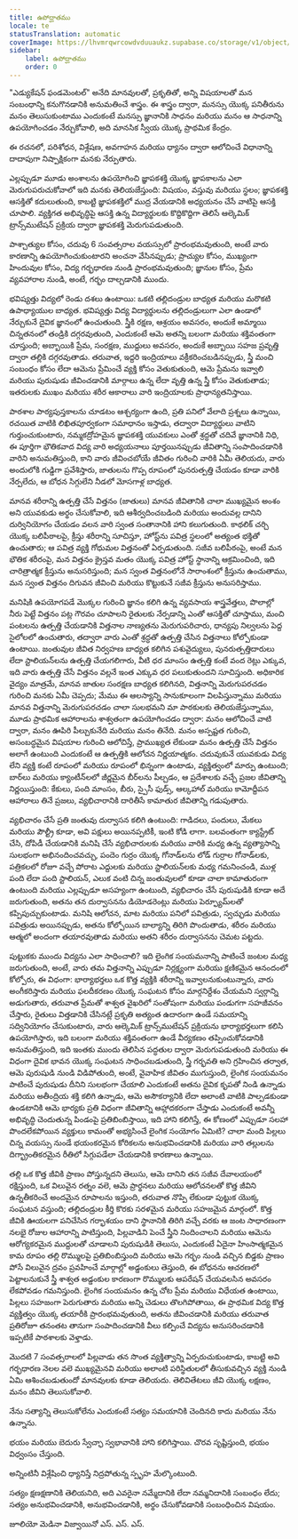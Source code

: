 ```yaml
---
title: ఉపోద్ఘాతము
locale: te
statusTranslation: automatic
coverImage: https://lhvmrqwrcowdvduuaukz.supabase.co/storage/v1/object/public/strapi-uploads/small_cover-educacion-fundamental.webp-2d51a7828a2b1309555be27f7e2a61a0.webp
sidebar:
    label: ఉపోద్ఘాతము
    order: 0
---
```

"ఎడ్యుకేషన్ ఫండమెంటల్" అనేది మానవులతో, ప్రకృతితో, అన్ని విషయాలతో మన సంబంధాన్ని కనుగొనడానికి అనుమతించే శాస్త్రం. ఈ శాస్త్రం ద్వారా, మనస్సు యొక్క పనితీరును మనం తెలుసుకుంటాము ఎందుకంటే మనస్సు జ్ఞానానికి సాధనం మరియు మనం ఆ సాధనాన్ని ఉపయోగించడం నేర్చుకోవాలి, అది మానసిక స్వీయ యొక్క ప్రాథమిక కేంద్రం.

ఈ రచనలో, పరిశోధన, విశ్లేషణ, అవగాహన మరియు ధ్యానం ద్వారా ఆలోచించే విధానాన్ని దాదాపుగా నిష్పాక్షికంగా మనకు నేర్పుతారు.

ఎల్లప్పుడూ మూడు అంశాలను ఉపయోగించి జ్ఞాపకశక్తి యొక్క జ్ఞాపకాలను ఎలా మెరుగుపరుచుకోవాలో ఇది మనకు తెలియజేస్తుంది: విషయం, వస్తువు మరియు స్థలం; జ్ఞాపకశక్తి ఆసక్తితో కదులుతుంది, కాబట్టి జ్ఞాపకశక్తిలో ముద్ర వేయడానికి అధ్యయనం చేసే వాటిపై ఆసక్తి చూపాలి. వ్యక్తిగత అభివృద్ధిపై ఆసక్తి ఉన్న విద్యార్థులకు కొద్దికొద్దిగా తెలిసే ఆల్కెమిక్ ట్రాన్స్‌ముటేషన్ ప్రక్రియ ద్వారా జ్ఞాపకశక్తి మెరుగుపడుతుంది.

పాశ్చాత్యుల కోసం, చదువు 6 సంవత్సరాల వయస్సులో ప్రారంభమవుతుంది, అంటే వారు కారణాన్ని ఉపయోగించుకుంటారని అంచనా వేసినప్పుడు; ప్రాచ్యుల కోసం, ముఖ్యంగా హిందువుల కోసం, విద్య గర్భధారణ నుండి ప్రారంభమవుతుంది; జ్ఞానుల కోసం, ప్రేమ వ్యవహారాల నుండి, అంటే, గర్భం దాల్చడానికి ముందు.

భవిష్యత్తు విద్యలో రెండు దశలు ఉంటాయి: ఒకటి తల్లిదండ్రుల బాధ్యత మరియు మరొకటి ఉపాధ్యాయుల బాధ్యత. భవిష్యత్తు విద్య విద్యార్థులను తల్లిదండ్రులుగా ఎలా ఉండాలో నేర్చుకునే దైవిక జ్ఞానంలో ఉంచుతుంది. స్త్రీకి రక్షణ, ఆశ్రయం అవసరం, అందుకే అమ్మాయి చిన్నతనంలో తండ్రికి దగ్గరవుతుంది, ఎందుకంటే ఆమె అతన్ని బలంగా మరియు శక్తివంతంగా చూస్తుంది; అబ్బాయికి ప్రేమ, సంరక్షణ, ముద్దులు అవసరం, అందుకే అబ్బాయి సహజ ప్రవృత్తి ద్వారా తల్లికి దగ్గరవుతాడు. తరువాత, ఇద్దరి ఇంద్రియాలు వక్రీకరించబడినప్పుడు, స్త్రీ మంచి సంబంధం కోసం లేదా ఆమెను ప్రేమించే వ్యక్తి కోసం వెతుకుతుంది, ఆమె ప్రేమను ఇవ్వాలి మరియు పురుషుడు జీవించడానికి మార్గాలు ఉన్న లేదా వృత్తి ఉన్న స్త్రీ కోసం వెతుకుతాడు; ఇతరులకు ముఖం మరియు శరీర ఆకారాలు వారి ఇంద్రియాలకు ప్రాధాన్యతనిస్తాయి.

పాఠశాల పాఠ్యపుస్తకాలను చూడటం ఆశ్చర్యంగా ఉంది, ప్రతి పనిలో వేలాది ప్రశ్నలు ఉన్నాయి, రచయిత వాటికి లిఖితపూర్వకంగా సమాధానం ఇస్తాడు, తద్వారా విద్యార్థులు వాటిని గుర్తుంచుకుంటారు, నమ్మకద్రోహమైన జ్ఞాపకశక్తి యువకులు ఎంతో శ్రద్ధతో చదివే జ్ఞానానికి నిధి, ఈ పూర్తిగా భౌతికవాద విద్య వారి అధ్యయనాలు పూర్తయినప్పుడు జీవితాన్ని సంపాదించడానికి వారిని అనుమతిస్తుంది, కాని వారు జీవించబోయే జీవితం గురించి వారికి ఏమీ తెలియదు, వారు అందులోకి గుడ్డిగా ప్రవేశిస్తారు, జాతులను గొప్ప రూపంలో పునరుత్పత్తి చేయడం కూడా వారికి నేర్పలేదు, ఆ బోధన సిగ్గులేని నీడలో మోసగాళ్ల బాధ్యత.

మానవ శరీరాన్ని ఉత్పత్తి చేసే విత్తనం (జాతులు) మానవ జీవితానికి చాలా ముఖ్యమైన అంశం అని యువకుడు అర్థం చేసుకోవాలి, ఇది ఆశీర్వదించబడింది మరియు అందువల్ల దానిని దుర్వినియోగం చేయడం వలన వారి స్వంత సంతానానికి హాని కలుగుతుంది. కాథలిక్ చర్చి యొక్క బలిపీఠాలపై, క్రీస్తు శరీరాన్ని సూచిస్తూ, హోస్ట్‌ను పవిత్ర స్థలంలో అత్యంత భక్తితో ఉంచుతారు; ఆ పవిత్ర వ్యక్తి గోధుమల విత్తనంతో ఏర్పడుతుంది. సజీవ బలిపీఠంపై, అంటే మన భౌతిక శరీరంపై, మన విత్తనం క్రైస్తవ మతం యొక్క పవిత్ర హోస్ట్‌ స్థానాన్ని ఆక్రమించింది, ఇది చారిత్రాత్మక క్రీస్తును అనుసరిస్తుంది; మన స్వంత విత్తనంలోనే సారాంశంలో క్రీస్తును ఉంచుతాము, మన స్వంత విత్తనం దిగువన జీవించి మరియు కొట్టుకునే సజీవ క్రీస్తును అనుసరిస్తాము.

మనిషికి ఉపయోగపడే మొక్కల గురించి జ్ఞానం కలిగి ఉన్న వ్యవసాయ శాస్త్రవేత్తలు, పొలాల్లో నీరు పెట్టే విత్తనం పట్ల గౌరవం చూపాలని రైతులకు నేర్పడాన్ని ఎంతో ఆసక్తితో చూస్తాము, మంచి పంటలను ఉత్పత్తి చేయడానికి విత్తనాల నాణ్యతను మెరుగుపరిచారు, ధాన్యపు నిల్వలను పెద్ద సైలోలలో ఉంచుతారు, తద్వారా వారు ఎంతో శ్రద్ధతో ఉత్పత్తి చేసిన విత్తనాలు కోల్పోకుండా ఉంటాయి. జంతువుల జీవిత నిర్వహణ బాధ్యత కలిగిన పశువైద్యులు, పునరుత్పత్తిదారులు లేదా స్టాలియన్‌లను ఉత్పత్తి చేయగలిగారు, వీటి ధర మాంసం ఉత్పత్తి కంటే వంద రెట్లు ఎక్కువ, ఇది వారు ఉత్పత్తి చేసే విత్తనం వల్లనే ఇంత ఎక్కువ ధర పలుకుతుందని సూచిస్తుంది. అధికారిక వైద్యం మాత్రమే, మానవ జాతుల సంరక్షణ బాధ్యత కలిగినది, విత్తనాన్ని మెరుగుపరచడం గురించి మనకు ఏమీ చెప్పదు; మేము ఈ ఆలస్యాన్ని సానుకూలంగా విలపిస్తున్నాము మరియు మానవ విత్తనాన్ని మెరుగుపరచడం చాలా సులభమని మా పాఠకులకు తెలియజేస్తున్నాము, మూడు ప్రాథమిక ఆహారాలను శాశ్వతంగా ఉపయోగించడం ద్వారా: మనం ఆలోచించే వాటి ద్వారా, మనం ఊపిరి పీల్చుకునేది మరియు మనం తినేది. మనం అస్పష్టత గురించి, అసంబద్ధమైన విషయాల గురించి ఆలోచిస్తే, ప్రాముఖ్యత లేకుండా మనం ఉత్పత్తి చేసే విత్తనం అలాగే ఉంటుంది ఎందుకంటే ఆ ఉత్పత్తికి ఆలోచన నిర్ణయాత్మకం. చదువుకునే యువకుడు విద్య లేని వ్యక్తి కంటే రూపంలో మరియు రూపంలో భిన్నంగా ఉంటాడు, వ్యక్తిత్వంలో మార్పు ఉంటుంది; బార్‌లు మరియు క్యాంటీన్‌లలో జీర్ణమైన బీర్‌లను పీల్చడం, ఆ ప్రదేశాలకు వచ్చే ప్రజల జీవితాన్ని నిర్ణయిస్తుంది: కేకులు, పంది మాంసం, బీరు, స్పైసీ ఫుడ్స్, ఆల్కహాల్ మరియు కామోద్దీపన ఆహారాలు తినే ప్రజలు, వ్యభిచారానికి దారితీసే కామాతుర జీవితాన్ని గడుపుతారు.

వ్యభిచారం చేసే ప్రతి జంతువు దుర్వాసన కలిగి ఉంటుంది: గాడిదలు, పందులు, మేకలు మరియు పౌల్ట్రీ కూడా, అవి పక్షులు అయినప్పటికీ, ఇంటి కోడి లాగా. బలవంతంగా క్యాస్ట్రేట్ చేసి, దోపిడీ చేయడానికి మనిషి చేసే వ్యభిచారులకు మరియు వారికి మధ్య ఉన్న వ్యత్యాసాన్ని సులభంగా అభినందించవచ్చు, పందెం గుర్రం యొక్క గోనాడ్‌లను లోడ్ గుర్రాల గోనాడ్‌లకు, పత్రికలలో రోజూ వచ్చే పోరాట ఎద్దులకు మరియు స్టాలియన్‌లకు మధ్య గమనించండి, ముళ్ల పంది లేదా పంది స్టాలియన్, ఎలుక వంటి చిన్న జంతువులలో కూడా చాలా కామాతురంగా ఉంటుంది మరియు ఎల్లప్పుడూ అసహ్యంగా ఉంటుంది, వ్యభిచారం చేసే పురుషుడికి కూడా అదే జరుగుతుంది, అతను తన దుర్వాసనను డియోడరెంట్లు మరియు పెర్ఫ్యూమ్‌లతో కప్పిపుచ్చుకుంటాడు. మనిషి ఆలోచన, మాట మరియు పనిలో పవిత్రుడు, స్వచ్ఛుడు మరియు పవిత్రుడు అయినప్పుడు, అతను కోల్పోయిన బాల్యాన్ని తిరిగి పొందుతాడు, శరీరం మరియు ఆత్మలో అందంగా తయారవుతాడు మరియు అతని శరీరం దుర్వాసనను చెమట పట్టదు.

పుట్టుకకు ముందు విద్యను ఎలా సాధించాలి? ఇది లైంగిక సంయమనాన్ని పాటించే జంటల మధ్య జరుగుతుంది, అంటే, వారు తమ విత్తనాన్ని ఎప్పుడూ నిర్లక్ష్యంగా మరియు క్షణికమైన ఆనందంలో కోల్పోరు, ఈ విధంగా: భార్యాభర్తలు ఒక కొత్త వ్యక్తికి శరీరాన్ని ఇవ్వాలనుకుంటున్నారు, వారు అంగీకరిస్తారు మరియు ఫలదీకరణం యొక్క సంఘటన కోసం మార్గనిర్దేశం చేయమని స్వర్గాన్ని అడుగుతారు, తరువాత ప్రేమతో శాశ్వత వైఖరిలో సంతోషంగా మరియు పండుగగా సహజీవనం చేస్తారు, రైతులు విత్తడానికి చేసినట్లే ప్రకృతి అత్యంత ఉదారంగా ఉండే సమయాన్ని సద్వినియోగం చేసుకుంటారు, వారు ఆల్కెమిక్ ట్రాన్స్‌ముటేషన్ ప్రక్రియను భార్యాభర్తలుగా కలిసి ఉపయోగిస్తారు, ఇది బలంగా మరియు శక్తివంతంగా ఉండే వీర్యకణం తప్పించుకోవడానికి అనుమతిస్తుంది, ఇది ఇంతకు ముందు తెలిసిన పద్ధతుల ద్వారా మెరుగుపడుతుంది మరియు ఈ విధంగా దైవిక భావన యొక్క సంఘటన సాధించబడుతుంది, స్త్రీ గర్భవతి అని గ్రహించిన తర్వాత, ఆమె పురుషుడి నుండి విడిపోతుంది, అంటే, వైవాహిక జీవితం ముగుస్తుంది, లైంగిక సంయమనం పాటించే పురుషుడు దీనిని సులభంగా చేయాలి ఎందుకంటే అతను దైవిక కృపతో నిండి ఉన్నాడు మరియు అతీంద్రియ శక్తి కలిగి ఉన్నాడు, ఆమె అసౌకర్యానికి లేదా అలాంటి వాటికి పాల్పడకుండా ఉండటానికి ఆమె భార్యకు ప్రతి విధంగా జీవితాన్ని ఆహ్లాదకరంగా చేస్తాడు ఎందుకంటే అవన్నీ అభివృద్ధి చెందుతున్న పిండంపై ప్రతిబింబిస్తాయి, ఇది హాని కలిగిస్తే, ఈ కోణంలో ఎప్పుడూ సలహా పొందలేకపోయిన వ్యక్తులు కామంతో అభ్యసించే లైంగిక సంయోగం ఏమిటి? చాలా మంది పిల్లలు చిన్న వయస్సు నుండే భయంకరమైన కోరికలను అనుభవించడానికి మరియు వారి తల్లులను దిగ్భ్రాంతికరమైన రీతిలో సిగ్గుపడేలా చేయడానికి కారణాలు ఉన్నాయి.

తల్లి ఒక కొత్త జీవికి ప్రాణం పోస్తున్నదని తెలుసు, ఆమె దానిని తన సజీవ దేవాలయంలో రక్షిస్తుంది, ఒక విలువైన రత్నం వలె, ఆమె ప్రార్థనలు మరియు ఆలోచనలతో కొత్త జీవిని ఉన్నతీకరించే అందమైన రూపాలను ఇస్తుంది, తరువాత నొప్పి లేకుండా పుట్టుక యొక్క సంఘటన వస్తుంది; తల్లిదండ్రుల కీర్తి కొరకు సరళమైన మరియు సహజమైన మార్గంలో. కొత్త జీవికి ఊయలగా పనిచేసిన గర్భాశయం దాని స్థానానికి తిరిగి వచ్చే వరకు ఆ జంట సాధారణంగా నలభై రోజుల ఆహారాన్ని పాటిస్తుంది, పిల్లవాడిని పెంచే స్త్రీని నిందించాలని మరియు ఆమెను ఆరోగ్యకరమైన ముద్దులతో చూడాలని పురుషుడికి తెలుసు, ఎందుకంటే ఏదైనా హింసాత్మకమైన కామ రూపం తల్లి రొమ్ములపై ప్రతిబింబిస్తుంది మరియు ఆమె గర్భం నుండి వచ్చిన బిడ్డకు ప్రాణం పోసే విలువైన ద్రవం ప్రవహించే మార్గాల్లో అడ్డంకులు తెస్తుంది, ఈ బోధనను ఆచరణలో పెట్టాలనుకునే స్త్రీ శాశ్వత అడ్డంకుల కారణంగా రొమ్ములకు ఆపరేషన్ చేయవలసిన అవసరం లేకపోవడం గమనిస్తుంది. లైంగిక సంయమనం ఉన్న చోట ప్రేమ మరియు విధేయత ఉంటాయి, పిల్లలు సహజంగా పెరుగుతారు మరియు అన్ని చెడులు తొలగిపోతాయి, ఈ ప్రాథమిక విద్య కొత్త వ్యక్తిత్వం యొక్క తయారీకి ప్రారంభమవుతుంది, అతను జీవించడానికి మరియు తరువాత ప్రతిరోజూ తనంతట తానుగా సంపాదించడానికి వీలు కల్పించే విద్యను అనుసరించడానికి ఇప్పటికే పాఠశాలకు వెళ్తాడు.

మొదటి 7 సంవత్సరాలలో పిల్లవాడు తన సొంత వ్యక్తిత్వాన్ని ఏర్పరుచుకుంటాడు, కాబట్టి అవి గర్భధారణ నెలల వలె ముఖ్యమైనవి మరియు అలాంటి పరిస్థితులలో తీసుకువచ్చిన వ్యక్తి నుండి ఏమి ఆశించబడుతుందో మానవులకు కూడా తెలియదు. తెలివితేటలు జీవి యొక్క లక్షణం, మనం జీవిని తెలుసుకోవాలి.

నేను సత్యాన్ని తెలుసుకోలేను ఎందుకంటే సత్యం సమయానికి చెందినది కాదు మరియు నేను ఉన్నాను.

భయం మరియు బెదురు స్వేచ్ఛా స్వభావానికి హాని కలిగిస్తాయి. చొరవ సృష్టిస్తుంది, భయం విధ్వంసం చేస్తుంది.

అన్నింటినీ విశ్లేషించి ధ్యానిస్తే నిద్రపోతున్న స్పృహ మేల్కొంటుంది.

సత్యం క్షణక్షణానికి తెలియనిది, అది ఎవరైనా నమ్మేదానికి లేదా నమ్మనిదానికి సంబంధం లేదు; సత్యం అనుభవించడానికి, అనుభవించడానికి, అర్థం చేసుకోవడానికి సంబంధించిన విషయం.

జూలియో మెడినా విజ్వాయినో
ఎస్. ఎస్. ఎస్.

